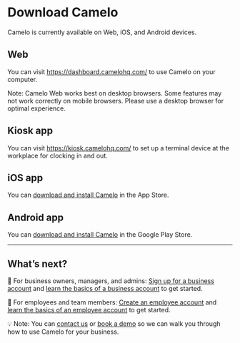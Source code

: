 # **Download Camelo**

Camelo is currently available on Web, iOS, and Android devices.

## **Web**

You can visit [<u>https://dashboard.camelohq.com/</u>](https://dashboard.camelohq.com/) to use Camelo on your computer.

Note: Camelo Web works best on desktop browsers. Some features may not work correctly on mobile browsers. Please use a desktop browser for optimal experience.

## **Kiosk app**

You can visit [<u>https://kiosk.camelohq.com/</u>](https://kiosk.camelohq.com/) to set up a terminal device at the workplace for clocking in and out.

## **iOS app**

You can [<u>download and install Camelo</u>](https://apps.apple.com/app/camelo-work-schedule-maker/id1577132228) in the App Store.

## **Android app**

You can [<u>download and install Camelo</u>](https://play.google.com/store/apps/details?id=com.camelo) in the Google Play Store.

---

## **What’s next?**

📌 For business owners, managers, and admins: [<u>Sign up for a business account</u>](https://help.camelohq.com/articles/guide/getting-started/sign-up-for-a-business-account/) and [<u>learn the basics of a business account</u>](https://help.camelohq.com/articles/guide/getting-started/quick-start-guide-for-business-owners-managers-admins/) to get started.

📌 For employees and team members: [<u>Create an employee account</u>](https://help.camelohq.com/articles/guide/getting-started/create-employee-account-to-join-business-account/) and [<u>learn the basics of an employee account</u>](https://help.camelohq.com/articles/guide/getting-started/quick-start-guide-for-employees-and-team-members/) to get started.

💡 Note: You can [<u>contact us</u>](https://help.camelohq.com/articles/guide/getting-started/contact-us/) or [<u>book a demo</u>](https://calendly.com/camelo_hq/demo) so we can walk you through how to use Camelo for your business.